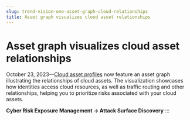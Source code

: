 ```yaml
---
slug: trend-vision-one-asset-graph-cloud-relationships
title: Asset graph visualizes cloud asset relationships
---
```

# Asset graph visualizes cloud asset relationships

October 23, 2023—[Cloud asset profiles](cloud-asset-profile.mdx) now feature an asset graph illustrating the relationships of cloud assets. The visualization showcases how identities access cloud resources, as well as traffic routing and other relationships, helping you to prioritize risks associated with your cloud assets.

**Cyber Risk Exposure Management → Attack Surface Discovery**
:::
